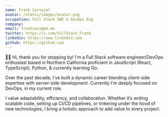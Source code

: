 ```yaml
---
name: Frank Carvajal
avatar: /static/images/avatar.png
occupation: Full Stack SWE & DevOps Eng
company:
email: frankcarv@pm.me
twitter: https://x.com/FullStack_Frank
linkedin: https://www.linkedin.com
github: https://github.com
---
```


👋🏻 Hi, thank you for stopping by!
I'm a Full Stack software engineer/DevOps enthusiast based in Northern California proficient in JavaScript (React, TypeScript), Python, & currently learning Go.

Over the past decade, I’ve built a dynamic career blending client-side expertise with server-side development. Currently I'm deeply focused on DevOps, in my current role.

I value adaptability, efficiency, and collaboration. Whether it’s writing scalable code, setting up CI/CD pipelines, or tinkering under the hood of new technologies, I bring a holistic approach to add value to every project.
